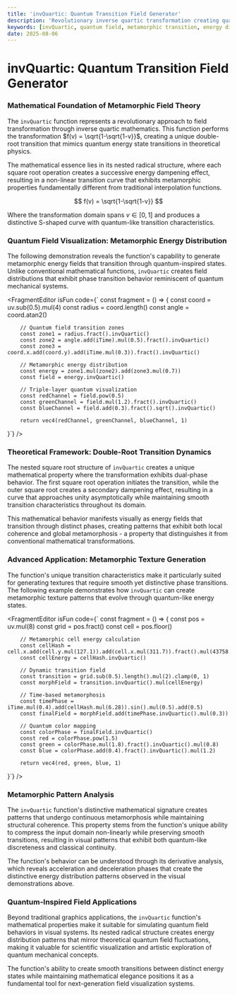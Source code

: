 ```yaml
---
title: 'invQuartic: Quantum Transition Field Generator'
description: 'Revolutionary inverse quartic transformation creating quantum-inspired field transitions with metamorphic energy distribution patterns'
keywords: [invQuartic, quantum field, metamorphic transition, energy distribution, inverse quartic, mathematical transformation]
date: 2025-08-06
---
```



# invQuartic: Quantum Transition Field Generator

### Mathematical Foundation of Metamorphic Field Theory

The `invQuartic` function represents a revolutionary approach to field transformation through inverse quartic mathematics. This function performs the transformation $f(v) = \sqrt{1-\sqrt{1-v}}$, creating a unique double-root transition that mimics quantum energy state transitions in theoretical physics.

The mathematical essence lies in its nested radical structure, where each square root operation creates a successive energy dampening effect, resulting in a non-linear transition curve that exhibits metamorphic properties fundamentally different from traditional interpolation functions.

$$
f(v) = \sqrt{1-\sqrt{1-v}}
$$

Where the transformation domain spans $v \in [0,1]$ and produces a distinctive S-shaped curve with quantum-like transition characteristics.

### Quantum Field Visualization: Metamorphic Energy Distribution

The following demonstration reveals the function's capability to generate metamorphic energy fields that transition through quantum-inspired states. Unlike conventional mathematical functions, `invQuartic` creates field distributions that exhibit phase transition behavior reminiscent of quantum mechanical systems.

<FragmentEditor
        isFun
        code={`
const fragment = () => {
        const coord = uv.sub(0.5).mul(4)
        const radius = coord.length()
        const angle = coord.atan2()
        
        // Quantum field transition zones
        const zone1 = radius.fract().invQuartic()
        const zone2 = angle.add(iTime).mul(0.5).fract().invQuartic()
        const zone3 = coord.x.add(coord.y).add(iTime.mul(0.3)).fract().invQuartic()
        
        // Metamorphic energy distribution
        const energy = zone1.mul(zone2).add(zone3.mul(0.7))
        const field = energy.invQuartic()
        
        // Triple-layer quantum visualization
        const redChannel = field.pow(0.5)
        const greenChannel = field.mul(1.2).fract().invQuartic()
        const blueChannel = field.add(0.3).fract().sqrt().invQuartic()
        
        return vec4(redChannel, greenChannel, blueChannel, 1)
}`}
/>

### Theoretical Framework: Double-Root Transition Dynamics

The nested square root structure of `invQuartic` creates a unique mathematical property where the transformation exhibits dual-phase behavior. The first square root operation initiates the transition, while the outer square root creates a secondary dampening effect, resulting in a curve that approaches unity asymptotically while maintaining smooth transition characteristics throughout its domain.

This mathematical behavior manifests visually as energy fields that transition through distinct phases, creating patterns that exhibit both local coherence and global metamorphosis - a property that distinguishes it from conventional mathematical transformations.

### Advanced Application: Metamorphic Texture Generation

The function's unique transition characteristics make it particularly suited for generating textures that require smooth yet distinctive phase transitions. The following example demonstrates how `invQuartic` can create metamorphic texture patterns that evolve through quantum-like energy states.

<FragmentEditor
        isFun
        code={`
const fragment = () => {
        const pos = uv.mul(8)
        const grid = pos.fract()
        const cell = pos.floor()
        
        // Metamorphic cell energy calculation
        const cellHash = cell.x.add(cell.y.mul(127.1)).add(cell.x.mul(311.7)).fract().mul(43758.5453).fract()
        const cellEnergy = cellHash.invQuartic()
        
        // Dynamic transition field
        const transition = grid.sub(0.5).length().mul(2).clamp(0, 1)
        const morphField = transition.invQuartic().mul(cellEnergy)
        
        // Time-based metamorphosis
        const timePhase = iTime.mul(0.4).add(cellHash.mul(6.28)).sin().mul(0.5).add(0.5)
        const finalField = morphField.add(timePhase.invQuartic().mul(0.3))
        
        // Quantum color mapping
        const colorPhase = finalField.invQuartic()
        const red = colorPhase.pow(1.5)
        const green = colorPhase.mul(1.8).fract().invQuartic().mul(0.8)
        const blue = colorPhase.add(0.4).fract().invQuartic().mul(1.2)
        
        return vec4(red, green, blue, 1)
}`}
/>

### Metamorphic Pattern Analysis

The `invQuartic` function's distinctive mathematical signature creates patterns that undergo continuous metamorphosis while maintaining structural coherence. This property stems from the function's unique ability to compress the input domain non-linearly while preserving smooth transitions, resulting in visual patterns that exhibit both quantum-like discreteness and classical continuity.

The function's behavior can be understood through its derivative analysis, which reveals acceleration and deceleration phases that create the distinctive energy distribution patterns observed in the visual demonstrations above.

### Quantum-Inspired Field Applications

Beyond traditional graphics applications, the `invQuartic` function's mathematical properties make it suitable for simulating quantum field behaviors in visual systems. Its nested radical structure creates energy distribution patterns that mirror theoretical quantum field fluctuations, making it valuable for scientific visualization and artistic exploration of quantum mechanical concepts.

The function's ability to create smooth transitions between distinct energy states while maintaining mathematical elegance positions it as a fundamental tool for next-generation field visualization systems.